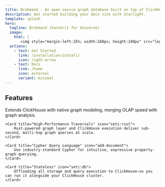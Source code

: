 ```yaml
---
title: Brahmand - An open-source graph database built on top of ClickHouse.
description: Get started building your docs site with Starlight.
template: splash
hero:
  tagline: Brahmand (Sanskrit for Universe)
  image:
    html: |
       <img style="margin-left:15%; width:160px; height:240px" src="logo.svg" alt="B Graph"/>
  actions:
    - text: Get Started
      link: /installation/install/
      icon: right-arrow
    - text: Docs
      link: /home
      icon: external
      variant: minimal
---
```




## Features

<CardGrid>
	<Card title="ClickHouse-native" icon="rocket">
		Extends ClickHouse with native graph modeling, merging OLAP speed with graph analysis.
	</Card>

	<Card title="High-Performance Traversals" icon="seti:rust">
		Rust-powered graph layer and ClickHouse execution deliver sub-second, multi-hop graph queries at scale.
	</Card>

	<Card title="Cypher Query Language" icon="add-document">
		Use industry-standard Cypher for intuitive, expressive property-graph querying.
	</Card>

	<Card title="Stateless" icon="seti:db">
		Offloading all storage and query execution to ClickHouse—so you can run it alongside your ClickHouse cluster.
	</Card>

</CardGrid>

